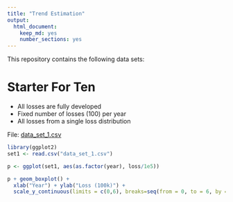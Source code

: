```yaml
---
title: "Trend Estimation"
output:
  html_document:
    keep_md: yes
    number_sections: yes
---
```


This repository contains the following data sets:

# Starter For Ten

- All losses are fully developed
- Fixed number of losses (100) per year
- All losses from a single loss distribution

File: [data_set_1.csv](https://github.com/faradaypricing/trend-estimation/blob/master/data_set_1.csv)

```r
library(ggplot2)
set1 <- read.csv("data_set_1.csv")

p <- ggplot(set1, aes(as.factor(year), loss/1e5))

p + geom_boxplot() +
  xlab("Year") + ylab("Loss (100k)") +
  scale_y_continuous(limits = c(0,6), breaks=seq(from = 0, to = 6, by = 1))
```
